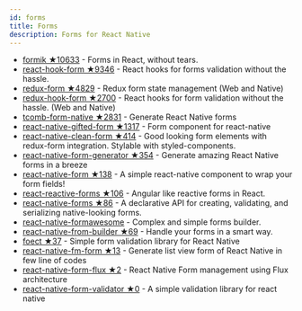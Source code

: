 ```yaml
---
id: forms
title: Forms
description: Forms for React Native
---
```


- [formik ★10633](https://github.com/jaredpalmer/formik) - Forms in React, without tears.
- [react-hook-form ★9346](https://github.com/react-hook-form/react-hook-form) - React hooks for forms validation without the hassle.
- [redux-form ★4829](http://redux-form.com) - Redux form state management (Web and Native)
- [redux-hook-form ★2700](https://github.com/react-hook-form/react-hook-form) - React hooks for form validation without the hassle. (Web and Native)
- [tcomb-form-native ★2831](https://github.com/gcanti/tcomb-form-native) - Generate React Native forms
- [react-native-gifted-form ★1317](https://github.com/FaridSafi/react-native-gifted-form) - Form component for react-native
- [react-native-clean-form ★414](https://github.com/esbenp/react-native-clean-form) - Good looking form elements with redux-form integration. Stylable with styled-components.
- [react-native-form-generator ★354](https://github.com/MichaelCereda/react-native-form-generator) - Generate amazing React Native forms in a breeze
- [react-native-form ★138](https://github.com/julianocomg/react-native-form) - A simple react-native component to wrap your form fields!
- [react-reactive-forms ★106](https://github.com/bietkul/react-reactive-form) - Angular like reactive forms in React.
- [react-native-forms ★86](https://github.com/michaelhelvey/react-native-forms) - A declarative API for creating, validating, and serializing native-looking forms.
- [react-native-formawesome](https://github.com/MAKARD/react-native-formawesome) - Complex and simple forms builder.
- [react-native-from-builder ★69](https://github.com/bietkul/react-native-form-builder) - Handle your forms in a smart way.
- [foect ★37](https://github.com/unexge/foect) - Simple form validation library for React Native
- [react-native-fm-form ★13](https://github.com/peter4k/react-native-fm-form) - Generate list view form of React Native in few line of codes
- [react-native-form-flux ★2](https://github.com/aksonov/react-native-form-flux) - React Native Form management using Flux architecture
- [react-native-form-validator ★0](https://github.com/srfaytkn/react-native-form-validator) - A simple validation library for react native
